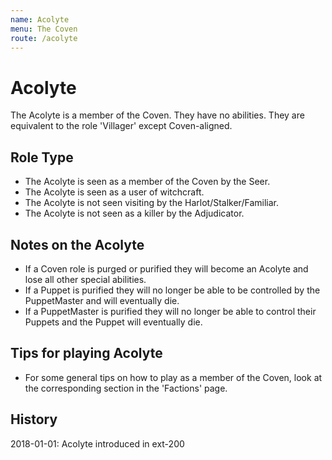 ```yaml
---
name: Acolyte
menu: The Coven
route: /acolyte
---
```


# Acolyte

The Acolyte is a member of the Coven. They have no abilities. They are
equivalent to the role 'Villager' except Coven-aligned.

## Role Type

  - The Acolyte is seen as a member of the Coven by the Seer.
  - The Acolyte is seen as a user of witchcraft.
  - The Acolyte is not seen visiting by the Harlot/Stalker/Familiar.
  - The Acolyte is not seen as a killer by the Adjudicator.

## Notes on the Acolyte

  - If a Coven role is purged or purified they will become an Acolyte
    and lose all other special abilities.
  - If a Puppet is purified they will no longer be able to be controlled
    by the PuppetMaster and will eventually die.
  - If a PuppetMaster is purified they will no longer be able to control
    their Puppets and the Puppet will eventually die.

## Tips for playing Acolyte

  - For some general tips on how to play as a member of the Coven, look
    at the corresponding section in the 'Factions' page.

## History

2018-01-01: Acolyte introduced in ext-200
